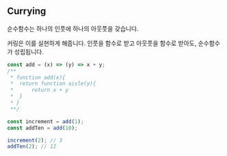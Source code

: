## Currying

순수함수는 하나의 인풋에 하나의 아웃풋을 갖습니다.

커링은 이를 실현하게 해줍니다. 인풋을 함수로 받고 아웃풋을 함수로 받아도, 순수함수가 성립됩니다.

```js
const add = (x) => (y) => x + y;
/**
 * function add(x){
 *  return function aisle(y){
 *      return x + y
 *  }
 * }
 **/

const increment = add(1);
const addTen = add(10);

increment(2); // 3
addTen(2); // 12
```
